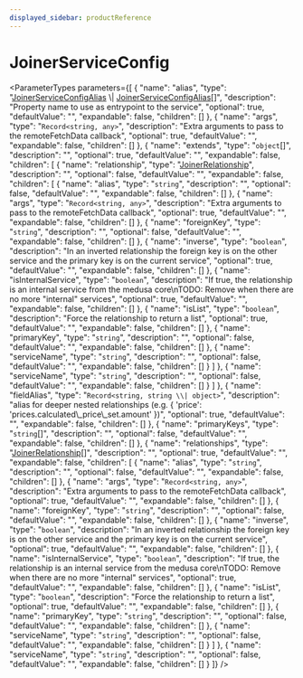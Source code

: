 ```yaml
---
displayed_sidebar: productReference
---
```



# JoinerServiceConfig

<ParameterTypes parameters={[
  {
    "name": "alias",
    "type": "[JoinerServiceConfigAlias](product.JoinerServiceConfigAlias.mdx) \\| [JoinerServiceConfigAlias](product.JoinerServiceConfigAlias.mdx)[]",
    "description": "Property name to use as entrypoint to the service",
    "optional": true,
    "defaultValue": "",
    "expandable": false,
    "children": []
  },
  {
    "name": "args",
    "type": "`Record<string, any>`",
    "description": "Extra arguments to pass to the remoteFetchData callback",
    "optional": true,
    "defaultValue": "",
    "expandable": false,
    "children": []
  },
  {
    "name": "extends",
    "type": "`object`[]",
    "description": "",
    "optional": true,
    "defaultValue": "",
    "expandable": false,
    "children": [
      {
        "name": "relationship",
        "type": "[JoinerRelationship](../types/product.JoinerRelationship.mdx)",
        "description": "",
        "optional": false,
        "defaultValue": "",
        "expandable": false,
        "children": [
          {
            "name": "alias",
            "type": "`string`",
            "description": "",
            "optional": false,
            "defaultValue": "",
            "expandable": false,
            "children": []
          },
          {
            "name": "args",
            "type": "`Record<string, any>`",
            "description": "Extra arguments to pass to the remoteFetchData callback",
            "optional": true,
            "defaultValue": "",
            "expandable": false,
            "children": []
          },
          {
            "name": "foreignKey",
            "type": "`string`",
            "description": "",
            "optional": false,
            "defaultValue": "",
            "expandable": false,
            "children": []
          },
          {
            "name": "inverse",
            "type": "`boolean`",
            "description": "In an inverted relationship the foreign key is on the other service and the primary key is on the current service",
            "optional": true,
            "defaultValue": "",
            "expandable": false,
            "children": []
          },
          {
            "name": "isInternalService",
            "type": "`boolean`",
            "description": "If true, the relationship is an internal service from the medusa core\nTODO: Remove when there are no more \"internal\" services",
            "optional": true,
            "defaultValue": "",
            "expandable": false,
            "children": []
          },
          {
            "name": "isList",
            "type": "`boolean`",
            "description": "Force the relationship to return a list",
            "optional": true,
            "defaultValue": "",
            "expandable": false,
            "children": []
          },
          {
            "name": "primaryKey",
            "type": "`string`",
            "description": "",
            "optional": false,
            "defaultValue": "",
            "expandable": false,
            "children": []
          },
          {
            "name": "serviceName",
            "type": "`string`",
            "description": "",
            "optional": false,
            "defaultValue": "",
            "expandable": false,
            "children": []
          }
        ]
      },
      {
        "name": "serviceName",
        "type": "`string`",
        "description": "",
        "optional": false,
        "defaultValue": "",
        "expandable": false,
        "children": []
      }
    ]
  },
  {
    "name": "fieldAlias",
    "type": "`Record<string, string \\| object>`",
    "description": "alias for deeper nested relationships (e.g. &#123; 'price': 'prices.calculated\\_price\\_set.amount' &#125;)",
    "optional": true,
    "defaultValue": "",
    "expandable": false,
    "children": []
  },
  {
    "name": "primaryKeys",
    "type": "`string`[]",
    "description": "",
    "optional": false,
    "defaultValue": "",
    "expandable": false,
    "children": []
  },
  {
    "name": "relationships",
    "type": "[JoinerRelationship](../types/product.JoinerRelationship.mdx)[]",
    "description": "",
    "optional": true,
    "defaultValue": "",
    "expandable": false,
    "children": [
      {
        "name": "alias",
        "type": "`string`",
        "description": "",
        "optional": false,
        "defaultValue": "",
        "expandable": false,
        "children": []
      },
      {
        "name": "args",
        "type": "`Record<string, any>`",
        "description": "Extra arguments to pass to the remoteFetchData callback",
        "optional": true,
        "defaultValue": "",
        "expandable": false,
        "children": []
      },
      {
        "name": "foreignKey",
        "type": "`string`",
        "description": "",
        "optional": false,
        "defaultValue": "",
        "expandable": false,
        "children": []
      },
      {
        "name": "inverse",
        "type": "`boolean`",
        "description": "In an inverted relationship the foreign key is on the other service and the primary key is on the current service",
        "optional": true,
        "defaultValue": "",
        "expandable": false,
        "children": []
      },
      {
        "name": "isInternalService",
        "type": "`boolean`",
        "description": "If true, the relationship is an internal service from the medusa core\nTODO: Remove when there are no more \"internal\" services",
        "optional": true,
        "defaultValue": "",
        "expandable": false,
        "children": []
      },
      {
        "name": "isList",
        "type": "`boolean`",
        "description": "Force the relationship to return a list",
        "optional": true,
        "defaultValue": "",
        "expandable": false,
        "children": []
      },
      {
        "name": "primaryKey",
        "type": "`string`",
        "description": "",
        "optional": false,
        "defaultValue": "",
        "expandable": false,
        "children": []
      },
      {
        "name": "serviceName",
        "type": "`string`",
        "description": "",
        "optional": false,
        "defaultValue": "",
        "expandable": false,
        "children": []
      }
    ]
  },
  {
    "name": "serviceName",
    "type": "`string`",
    "description": "",
    "optional": false,
    "defaultValue": "",
    "expandable": false,
    "children": []
  }
]} />
